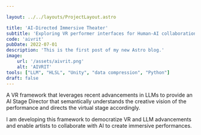 ```yaml
---

layout: ../../layouts/ProjectLayout.astro

title: 'AI-Directed Immersive Theater'
subtitle: 'Exploring VR performer interfaces for Human-AI collaboration of real-time virtual stage management'
code: 'aivrit'
pubDate: 2022-07-01
description: 'This is the first post of my new Astro blog.'
image:
    url: '/assets/aivrit.png' 
    alt: 'AIVRIT'
tools: ["LLM", "HLSL", "Unity", "data compression", "Python"]
draft: false
---
```


A VR framework that leverages recent advancements in LLMs to provide an AI Stage Director that semantically understands the creative vision of the performance and directs the virtual stage accordingly. 

I am developing this framework to democratize VR and LLM advancements and enable artists to collaborate with AI to create immersive performances.